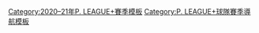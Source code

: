 {{Team roster navbox
| name = 2020–21年P. LEAGUE+球隊賽季
| state = {{{state|autocollapse}}}
| title = [[2020–21年P. LEAGUE+賽季|2020–21年P. LEAGUE+]]球隊賽季
| bodyclass = hlist

| above =
* [[2021年P. LEAGUE+季後賽|季後賽]]
* [[2021年P. LEAGUE+總冠軍賽|總冠軍賽]]

| group1 = 球隊
| list1 =
* [[2020–21年臺北富邦勇士賽季|臺北富邦勇士]]
* [[2020–21年桃園領航猿賽季|桃園領航猿]]
* [[2020–21年新竹街口攻城獅賽季|新竹街口攻城獅]]
* [[2020–21年福爾摩沙台新夢想家賽季|福爾摩沙台新夢想家]]

}}<noinclude>
{{collapsible option}}
[[Category:2020–21年P. LEAGUE+賽季模板]]
[[Category:P. LEAGUE+球隊賽季導航模板]]
</noinclude>